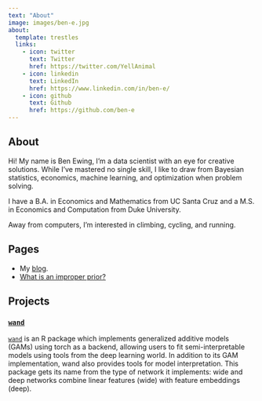 ```yaml
---
text: "About"
image: images/ben-e.jpg
about:
  template: trestles
  links:
    - icon: twitter
      text: Twitter
      href: https://twitter.com/YellAnimal
    - icon: linkedin
      text: LinkedIn
      href: https://www.linkedin.com/in/ben-e/
    - icon: github
      text: Github
      href: https://github.com/ben-e
---
```


## About

Hi! My name is Ben Ewing, I'm a data scientist with an eye for creative solutions. While I've mastered no single skill, I like to draw from Bayesian statistics, economics, machine learning, and optimization when problem solving.

I have a B.A. in Economics and Mathematics from UC Santa Cruz and a M.S. in Economics and Computation from Duke University.

Away from computers, I'm interested in climbing, cycling, and running.

## Pages

* My [blog](blog.qmd).
* [What is an improper prior?](pages/what-is-an-improper-prior/index.qmd)

## Projects

### [`wand`](https://github.com/ben-e/wand)

[`wand`](https://github.com/ben-e/wand) is an R package which implements generalized additive models (GAMs) using torch as a backend, allowing users to fit semi-interpretable models using tools from the deep learning world. In addition to its GAM implementation, wand also provides tools for model interpretation. This package gets its name from the type of network it implements: wide and deep networks combine linear features (wide) with feature embeddings (deep).



